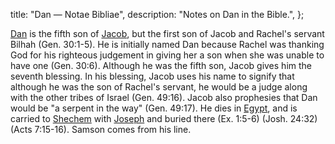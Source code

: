   title: "Dan — Notae Bibliae",
  description: "Notes on Dan in the Bible.",
};

<Initial text="Dan" />

[Dan](/glossary/names#dan) is the fifth son of [Jacob](/people/patriarchs/jacob), but the first son of Jacob and Rachel's servant Bilhah (Gen. 30:1-5). He is initially named Dan because Rachel was thanking God for his righteous judgement in giving her a son when she was unable to have one (Gen. 30:6). Although he was the fifth son, Jacob gives him the seventh blessing. In his blessing, Jacob uses his name to signify that although he was the son of Rachel's servant, he would be a judge along with the other tribes of Israel (Gen. 49:16). Jacob also prophesies that Dan would be "a serpent in the way" (Gen. 49:17). He dies in [Egypt](/places/old-testament/genesis/egypt), and is carried to [Shechem](/places/old-testament/genesis/shechem) with [Joseph](/people/twelve-tribes-of-israel/joseph) and buried there (Ex. 1:5-6) (Josh. 24:32) (Acts 7:15-16). Samson comes from his line.
